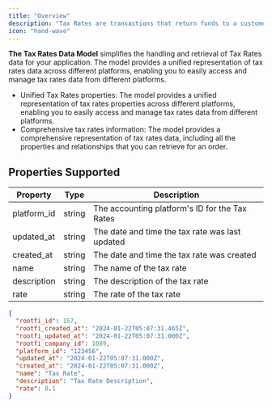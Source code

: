 ```yaml
---
title: "Overview"
description: "Tax Rates are transactions that return funds to a customer from a previous order."
icon: "hand-wave"
---
```


**The Tax Rates Data Model** simplifies the handling and retrieval of Tax Rates data for your application. The model provides a unified representation of tax rates data across different platforms, enabling you to easily access and manage tax rates data from different platforms.

- Unified Tax Rates properties: The model provides a unified representation of tax rates properties across different platforms, enabling you to easily access and manage tax rates data from different platforms.
- Comprehensive tax rates information: The model provides a comprehensive representation of tax rates data, including all the properties and relationships that you can retrieve for an order.

## Properties Supported

| Property    | Type   | Description                                     |
| ----------- | ------ | ----------------------------------------------- |
| platform_id | string | The accounting platform's ID for the Tax Rates  |
| updated_at  | string | The date and time the tax rate was last updated |
| created_at  | string | The date and time the tax rate was created      |
| name        | string | The name of the tax rate                        |
| description | string | The description of the tax rate                 |
| rate        | string | The rate of the tax rate                        |

<ResponseExample name="The Tax Rates Object" >

```json The Tax Rates Response Object
{
  "rootfi_id": 157,
  "rootfi_created_at": "2024-01-22T05:07:31.465Z",
  "rootfi_updated_at": "2024-01-22T05:07:31.000Z",
  "rootfi_company_id": 1089,
  "platform_id": "123456",
  "updated_at": "2024-01-22T05:07:31.000Z",
  "created_at": "2024-01-22T05:07:31.000Z",
  "name": "Tax Rate",
  "description": "Tax Rate Description",
  "rate": 0.1
}
```

</ResponseExample>
